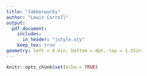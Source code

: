```yaml
---
title: "Jabberwocky"
author: "Lewis Carroll"
output: 
  pdf_document:
    includes:
      in_header: "jstyle.sty"
    keep_tex: true
geometry: left = 0.6in, bottom = 0pt, top = 1.25in
---
```


```r
knitr::opts_chunk$set(echo = TRUE)
```

```{=latex}
\begin{tikzpicture}[overlay, remember picture]
  \node[anchor=north west, inner sep=0pt]
  at
  ([xshift=-12.5cm, yshift=20.5cm] current page.south east)
  {{\transparent{0.4}\includegraphics[width=12cm]{the-wock.png}}};
\end{tikzpicture}

\let\oldnl=\\

\newcount\evenv
\begin{verse}
\evenv1\relax%
\def\\{\advance\evenv by1\ifodd\evenv\oldnl\else\oldnl\hspace*{2em}\fi}%
$\,$\\
’Twas brillig, and the slithy toves\\
Did gyre and gimble in the wabe:\\
All mimsy were the borogoves,\\
And the mome raths outgrabe.\\

“Beware the Jabberwock, my son!\\
The jaws that bite, the claws that catch!\\
Beware the Jubjub bird, and shun\\
The frumious Bandersnatch!”\\

He took his vorpal sword in hand;\\
Long time the manxome foe he sought—\\
So rested he by the Tumtum tree\\
And stood awhile in thought.\\

And, as in uffish thought he stood,\\
The Jabberwock, with eyes of flame,\\
Came whiffling through the tulgey wood,\\
And burbled as it came!\\

One, two! One, two! And through and through\\
The vorpal blade went snicker-snack!\\
He left it dead, and with its head\\
He went galumphing back.\\

“And hast thou slain the Jabberwock?\\
Come to my arms, my beamish boy!\\
O frabjous day! Callooh! Callay!”\\
He chortled in his joy.\\

’Twas brillig, and the slithy toves\\
Did gyre and gimble in the wabe:\\
All mimsy were the borogoves,\\
And the mome raths outgrabe.\\
\end{verse}
```

